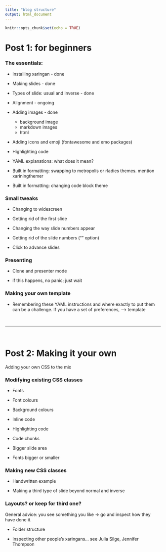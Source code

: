 ```yaml
---
title: "blog structure"
output: html_document
---
```


```r
knitr::opts_chunk$set(echo = TRUE)
```

# Post 1: for beginners

### The essentials:
- Installing xaringan - done

- Making slides - done

- Types of slide: usual and inverse - done

- Alignment - ongoing

- Adding images - done
  - background image
  - markdown images
  - html

- Adding icons and emoji (fontawesome and emo packages)

- Highlighting code

- YAML explanations: what does it mean?

- Built in formatting: swapping to metropolis or rladies themes. mention xariningthemer

- Built in formatting: changing code block theme



### Small tweaks

- Changing to widescreen

- Getting rid of the first slide

- Changing the way slide numbers appear

- Getting rid of the slide numbers ("" option)

- Click to advance slides



### Presenting

- Clone and presenter mode

- if this happens, no panic; just wait




### Making your own template

- Remembering these YAML instructions and where exactly to put them can be a challenge. If you have a set of preferences, --> template



<br>
<hr>
<br>

# Post 2: Making it your own

Adding your own CSS to the mix


### Modifying existing CSS classes

- Fonts

- Font colours

- Background colours

- Inline code

- Highlighting code

- Code chunks

- Bigger slide area

- Fonts bigger or smaller


### Making new CSS classes

- Handwritten example

- Making a third type of slide beyond normal and inverse



### Layouts? or keep for third one?








General advice: you see something you like -> go and inspect how they have done it.

- Folder structure

- Inspecting other people's xaringans... see Julia Silge, Jennifer Thompson